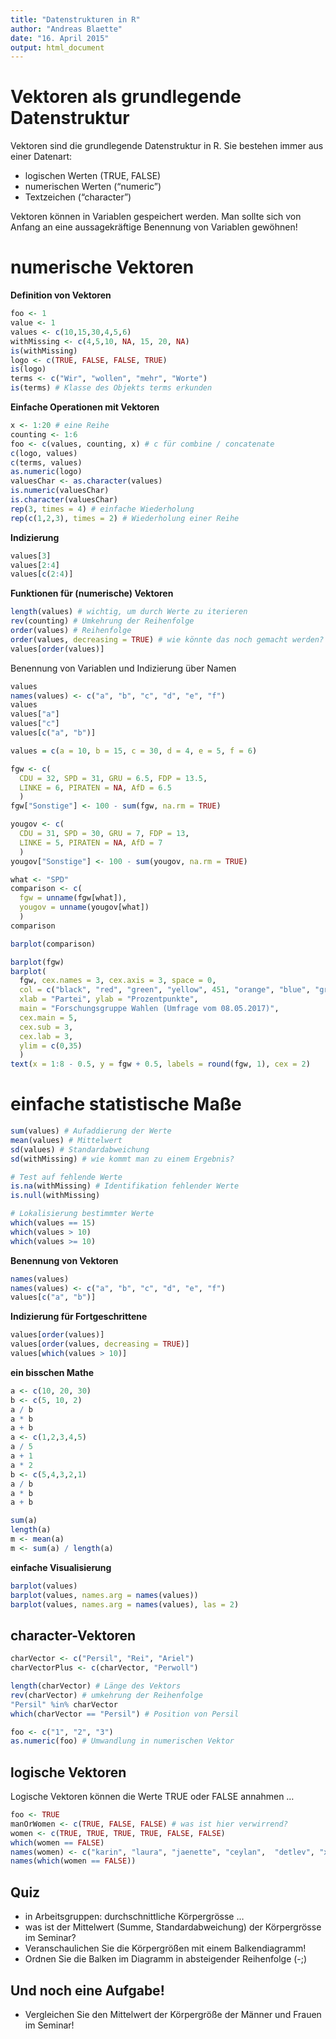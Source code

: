 ```yaml
---
title: "Datenstrukturen in R"
author: "Andreas Blaette"
date: "16. April 2015"
output: html_document
---
```



Vektoren als grundlegende Datenstruktur
=======================================

Vektoren sind die grundlegende Datenstruktur in R. Sie bestehen immer aus einer Datenart:

* logischen Werten (TRUE, FALSE)
* numerischen Werten ("numeric")
* Textzeichen ("character")

Vektoren können in Variablen gespeichert werden. Man sollte sich von Anfang an eine aussagekräftige Benennung von Variablen gewöhnen!


numerische Vektoren
===================


__Definition von Vektoren__

```r
foo <- 1
value <- 1
values <- c(10,15,30,4,5,6)
withMissing <- c(4,5,10, NA, 15, 20, NA)
is(withMissing)
logo <- c(TRUE, FALSE, FALSE, TRUE)
is(logo)
terms <- c("Wir", "wollen", "mehr", "Worte")
is(terms) # Klasse des Objekts terms erkunden
```

__Einfache Operationen mit Vektoren__

```r
x <- 1:20 # eine Reihe
counting <- 1:6 
foo <- c(values, counting, x) # c für combine / concatenate
c(logo, values)
c(terms, values)
as.numeric(logo)
valuesChar <- as.character(values)
is.numeric(valuesChar)
is.character(valuesChar)
rep(3, times = 4) # einfache Wiederholung
rep(c(1,2,3), times = 2) # Wiederholung einer Reihe
```


__Indizierung__

```r
values[3]
values[2:4]
values[c(2:4)]
```


__Funktionen für (numerische) Vektoren__

```r
length(values) # wichtig, um durch Werte zu iterieren
rev(counting) # Umkehrung der Reihenfolge
order(values) # Reihenfolge
order(values, decreasing = TRUE) # wie könnte das noch gemacht werden?
values[order(values)]
```

Benennung von Variablen und Indizierung über Namen

```r
values
names(values) <- c("a", "b", "c", "d", "e", "f")
values 
values["a"]
values["c"]
values[c("a", "b")]

values = c(a = 10, b = 15, c = 30, d = 4, e = 5, f = 6)

fgw <- c(
  CDU = 32, SPD = 31, GRU = 6.5, FDP = 13.5,
  LINKE = 6, PIRATEN = NA, AfD = 6.5
  )
fgw["Sonstige"] <- 100 - sum(fgw, na.rm = TRUE)

yougov <- c(
  CDU = 31, SPD = 30, GRU = 7, FDP = 13,
  LINKE = 5, PIRATEN = NA, AfD = 7
  )
yougov["Sonstige"] <- 100 - sum(yougov, na.rm = TRUE)

what <- "SPD"
comparison <- c(
  fgw = unname(fgw[what]),
  yougov = unname(yougov[what])
  )
comparison

barplot(comparison)

barplot(fgw)
barplot(
  fgw, cex.names = 3, cex.axis = 3, space = 0,
  col = c("black", "red", "green", "yellow", 451, "orange", "blue", "grey"),
  xlab = "Partei", ylab = "Prozentpunkte",
  main = "Forschungsgruppe Wahlen (Umfrage vom 08.05.2017)",
  cex.main = 5,
  cex.sub = 3,
  cex.lab = 3,
  ylim = c(0,35)
  )
text(x = 1:8 - 0.5, y = fgw + 0.5, labels = round(fgw, 1), cex = 2)
```


# einfache statistische Maße
```r
sum(values) # Aufaddierung der Werte
mean(values) # Mittelwert
sd(values) # Standardabweichung
sd(withMissing) # wie kommt man zu einem Ergebnis?

# Test auf fehlende Werte
is.na(withMissing) # Identifikation fehlender Werte 
is.null(withMissing)

# Lokalisierung bestimmter Werte
which(values == 15)
which(values > 10)
which(values >= 10)
```


__Benennung von Vektoren__

```r
names(values)
names(values) <- c("a", "b", "c", "d", "e", "f")
values[c("a", "b")]
```


__Indizierung für Fortgeschrittene__

```r
values[order(values)]
values[order(values, decreasing = TRUE)]
values[which(values > 10)]
```



__ein bisschen Mathe__

```r
a <- c(10, 20, 30)
b <- c(5, 10, 2)
a / b
a * b
a + b
a <- c(1,2,3,4,5)
a / 5
a + 1
a * 2
b <- c(5,4,3,2,1)
a / b
a * b
a + b

sum(a) 
length(a)
m <- mean(a)
m <- sum(a) / length(a)
```

__einfache Visualisierung__

```r
barplot(values)
barplot(values, names.arg = names(values))
barplot(values, names.arg = names(values), las = 2)
```

character-Vektoren
------------------

```r
charVector <- c("Persil", "Rei", "Ariel") 
charVectorPlus <- c(charVector, "Perwoll")

length(charVector) # Länge des Vektors
rev(charVector) # umkehrung der Reihenfolge
"Persil" %in% charVector
which(charVector == "Persil") # Position von Persil

foo <- c("1", "2", "3")
as.numeric(foo) # Umwandlung in numerischen Vektor
```


logische Vektoren
-----------------

Logische Vektoren können die Werte TRUE oder FALSE annahmen ...

```r
foo <- TRUE
manOrWomen <- c(TRUE, FALSE, FALSE) # was ist hier verwirrend?
women <- c(TRUE, TRUE, TRUE, TRUE, FALSE, FALSE)
which(women == FALSE)
names(women) <- c("karin", "laura", "jaenette", "ceylan",  "detlev", "xaver")
names(which(women == FALSE))
```



Quiz
----
* in Arbeitsgruppen: durchschnittliche Körpergrösse ...
* was ist der Mittelwert (Summe, Standardabweichung) der Körpergrösse im Seminar?
* Veranschaulichen Sie die Körpergrößen mit einem Balkendiagramm!
* Ordnen Sie die Balken im Diagramm in absteigender Reihenfolge (-;)




Und noch eine Aufgabe!
----------------------

* Vergleichen Sie den Mittelwert der Körpergröße der Männer und Frauen im Seminar!




